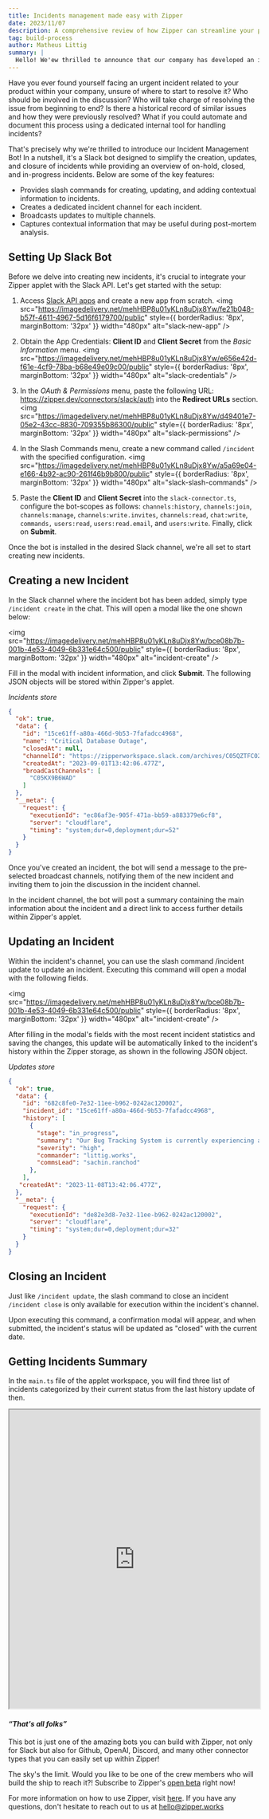 ```yaml
---
title: Incidents management made easy with Zipper
date: 2023/11/07
description: A comprehensive review of how Zipper can streamline your product incidents process.
tag: build-process
author: Matheus Littig
summary: |
  Hello! We'ew thrilled to announce that our company has developed an innovative solution to streamline incident management processes. Introducing the Incident Management Bot, a Slack bot designed to simplify the creation, updates, and closure of incidents, and provide a comprehensive overview of on-hold, closed, and in-progress incidents.
---
```


Have you ever found yourself facing an urgent incident related to your product within your company, unsure of where to start to resolve it? Who should be involved in the discussion? Who will take charge of resolving the issue from beginning to end? Is there a historical record of similar issues and how they were previously resolved? What if you could automate and document this process using a dedicated internal tool for handling incidents?

That's precisely why we're thrilled to introduce our Incident Management Bot! In a nutshell, it's a Slack bot designed to simplify the creation, updates, and closure of incidents while providing an overview of on-hold, closed, and in-progress incidents. Below are some of the key features:

- Provides slash commands for creating, updating, and adding contextual information to incidents.
- Creates a dedicated incident channel for each incident.
- Broadcasts updates to multiple channels.
- Captures contextual information that may be useful during post-mortem analysis.

## Setting Up Slack Bot

Before we delve into creating new incidents, it's crucial to integrate your Zipper applet with the Slack API. Let's get started with the setup:

1. Access [Slack API apps](https://api.slack.com/apps) and create a new app from scratch.
  <img src="https://imagedelivery.net/mehHBP8u01yKLn8uDjx8Yw/fe21b048-b57f-4611-4967-5d16f6179700/public" style={{ borderRadius: '8px', marginBottom: '32px' }} width="480px" alt="slack-new-app" />
2. Obtain the App Credentials: **Client ID** and **Client Secret** from the _Basic Information_ menu.
 <img src="https://imagedelivery.net/mehHBP8u01yKLn8uDjx8Yw/e656e42d-f61e-4cf9-78ba-b68e49e09c00/public" style={{ borderRadius: '8px', marginBottom: '32px' }} width="480px" alt="slack-credentials" />
3. In the _OAuth & Permissions_ menu, paste the following URL: https://zipper.dev/connectors/slack/auth into the **Redirect URLs** section.
 <img src="https://imagedelivery.net/mehHBP8u01yKLn8uDjx8Yw/d49401e7-05e2-43cc-8830-709355b86300/public" style={{ borderRadius: '8px', marginBottom: '32px' }} width="480px" alt="slack-permissions" />
4. In the Slash Commands menu, create a new command called `/incident` with the specified configuration.
 <img src="https://imagedelivery.net/mehHBP8u01yKLn8uDjx8Yw/a5a69e04-e166-4b92-ac90-261f46b9b800/public" style={{ borderRadius: '8px', marginBottom: '32px' }} width="480px" alt="slack-slash-commands" />

   
5. Paste the **Client ID** and **Client Secret** into the `slack-connector.ts`, configure the bot-scopes as follows: `channels:history`, `channels:join`, `channels:manage`, `channels:write.invites`, `channels:read`, `chat:write`, `commands,` `users:read`, `users:read.email`, and `users:write`. Finally, click on **Submit**.

Once the bot is installed in the desired Slack channel, we're all set to start creating new incidents.

## Creating a new Incident

In the Slack channel where the incident bot has been added, simply type `/incident create` in the chat. This will open a modal like the one shown below:

<img src="https://imagedelivery.net/mehHBP8u01yKLn8uDjx8Yw/bce08b7b-001b-4e53-4049-6b331e64c500/public" style={{ borderRadius: '8px', marginBottom: '32px' }} width="480px" alt="incident-create" />

Fill in the modal with incident information, and click **Submit**. The following JSON objects will be stored within Zipper's applet.

_Incidents store_

```JSON
{
  "ok": true,
  "data": {
    "id": "15ce61ff-a80a-466d-9b53-7fafadcc4968",
    "name": "Critical Database Outage",
    "closedAt": null,
    "channelId": "https://zipperworkspace.slack.com/archives/C05QZTFC02D",
    "createdAt": "2023-09-01T13:42:06.477Z",
    "broadCastChannels": [
      "C05KX9B6WAD"
    ]
  },
  "__meta": {
    "request": {
      "executionId": "ec86af3e-905f-471a-bb59-a883379e6cf8",
      "server": "cloudflare",
      "timing": "system;dur=0,deployment;dur=52"
    }
  }
}
```

Once you've created an incident, the bot will send a message to the pre-selected broadcast channels, notifying them of the new incident and inviting them to join the discussion in the incident channel.

In the incident channel, the bot will post a summary containing the main information about the incident and a direct link to access further details within Zipper's applet.

## Updating an Incident

Within the incident's channel, you can use the slash command /incident update to update an incident. Executing this command will open a modal with the following fields.

<img src="https://imagedelivery.net/mehHBP8u01yKLn8uDjx8Yw/bce08b7b-001b-4e53-4049-6b331e64c500/public" style={{ borderRadius: '8px', marginBottom: '32px' }} width="480px" alt="incident-create" />

After filling in the modal's fields with the most recent incident statistics and saving the changes, this update will be automatically linked to the incident's history within the Zipper storage, as shown in the following JSON object.

_Updates store_

```JSON
{
  "ok": true,
  "data": {
    "id": "682c8fe0-7e32-11ee-b962-0242ac120002",
    "incident_id": "15ce61ff-a80a-466d-9b53-7fafadcc4968",
    "history": [
      {
        "stage": "in_progress",
        "summary": "Our Bug Tracking System is currently experiencing a critical database outage. This incident is impacting our ability to track and manage bugs effectively, which may result in delays in resolving issues and potential data loss.",
        "severity": "high",
        "commander": "littig.works",
        "commsLead": "sachin.ranchod"
      },
    ],
   "createdAt": "2023-11-08T13:42:06.477Z",
  },
  "__meta": {
    "request": {
      "executionId": "de82e3d8-7e32-11ee-b962-0242ac120002",
      "server": "cloudflare",
      "timing": "system;dur=0,deployment;dur=32"
    }
  }
}
```

## Closing an Incident

Just like `/incident update`, the slash command to close an incident `/incident close` is only available for execution within the incident's channel.

Upon executing this command, a confirmation modal will appear, and when submitted, the incident's status will be updated as "closed" with the current date.

## Getting Incidents Summary

In the `main.ts` file of the applet workspace, you will find three list of incidents categorized by their current status from the last history update of then. 

<iframe
  width="100%"
  height="600"
  src="https://incident-bot.zipper.run/embed/run/main.ts"
></iframe>

#### _“That's all folks”_

This bot is just one of the amazing bots you can build with Zipper, not only for Slack but also for Github, OpenAI, Discord, and many other connector types that you can easily set up within Zipper! 

The sky's the limit. Would you like to be one of the crew members who will build the ship to reach it?! Subscribe to Zipper's [open beta](https://zipper.dev/home) right now!

For more information on how to use Zipper, visit [here](https://zipper.dev/docs). If you have any questions, don't hesitate to reach out to us at [hello@zipper.works](mailto:hello@zipper.works)








